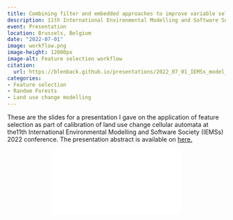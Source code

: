 ```yaml
---
title: Combining filter and embedded approaches to improve variable selection in land use change Cellular Automata models                      
description: 11th International Environmental Modelling and Software Society conference.                                         
event: Presentation
location: Brussels, Belgium
date: "2022-07-01"
image: workflow.png
image-height: 12000px
image-alt: Feature selection workflow
citation:
  url: https://blenback.github.io/presentations/2022_07_01_IEMSs_model_pres
categories:
- Feature selection
- Random Forests
- Land use change modelling
---
```


These are the slides for a presentation I gave on the application of feature selection as part of calibration of land use change cellular automata at the11th International Environmental Modelling and Software Society (IEMSs) 2022 conference. The presentation abstract is available on [here.](https://www.researchgate.net/publication/361951375_Combining_filter_and_embedded_approaches_to_improve_variable_selection_in_land_use_change_Cellular_Automata_models_using_Random_Forests)

```{=html}
<div class="embed-container">
  <p align="center"><iframe src= "modelling_pres.pdf" style="border: 0.5px" ></iframe
  /p>
</div>
```